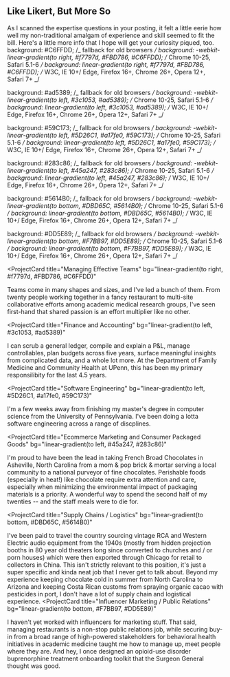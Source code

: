 ## Like Likert, But More So

As I scanned the expertise questions in your posting, it felt a little eerie how well my non-traditional amalgam of experience and skill seemed to fit the bill. Here's a little more info that I hope will get your curiosity piqued, too.
background: #C6FFDD; /_ fallback for old browsers _/
background: -webkit-linear-gradient(to right, #f7797d, #FBD786, #C6FFDD); /_ Chrome 10-25, Safari 5.1-6 _/
background: linear-gradient(to right, #f7797d, #FBD786, #C6FFDD); /_ W3C, IE 10+/ Edge, Firefox 16+, Chrome 26+, Opera 12+, Safari 7+ _/

background: #ad5389; /_ fallback for old browsers _/
background: -webkit-linear-gradient(to left, #3c1053, #ad5389); /_ Chrome 10-25, Safari 5.1-6 _/
background: linear-gradient(to left, #3c1053, #ad5389); /_ W3C, IE 10+/ Edge, Firefox 16+, Chrome 26+, Opera 12+, Safari 7+ _/

background: #59C173; /_ fallback for old browsers _/
background: -webkit-linear-gradient(to left, #5D26C1, #a17fe0, #59C173); /_ Chrome 10-25, Safari 5.1-6 _/
background: linear-gradient(to left, #5D26C1, #a17fe0, #59C173); /_ W3C, IE 10+/ Edge, Firefox 16+, Chrome 26+, Opera 12+, Safari 7+ _/

background: #283c86; /_ fallback for old browsers _/
background: -webkit-linear-gradient(to left, #45a247, #283c86); /_ Chrome 10-25, Safari 5.1-6 _/
background: linear-gradient(to left, #45a247, #283c86); /_ W3C, IE 10+/ Edge, Firefox 16+, Chrome 26+, Opera 12+, Safari 7+ _/

background: #5614B0; /_ fallback for old browsers _/
background: -webkit-linear-gradient(to bottom, #DBD65C, #5614B0); /_ Chrome 10-25, Safari 5.1-6 _/
background: linear-gradient(to bottom, #DBD65C, #5614B0); /_ W3C, IE 10+/ Edge, Firefox 16+, Chrome 26+, Opera 12+, Safari 7+ _/

background: #DD5E89; /_ fallback for old browsers _/
background: -webkit-linear-gradient(to bottom, #F7BB97, #DD5E89); /_ Chrome 10-25, Safari 5.1-6 _/
background: linear-gradient(to bottom, #F7BB97, #DD5E89); /_ W3C, IE 10+/ Edge, Firefox 16+, Chrome 26+, Opera 12+, Safari 7+ _/

<ProjectCard
  title="Managing Effective Teams"
  bg="linear-gradient(to right, #f7797d, #FBD786, #C6FFDD)"
>
  Teams come in many shapes and sizes, and I've led a bunch of them. From twenty
  people working together in a fancy restaurant to multi-site collaborative
  efforts among academic medical research groups, I've seen first-hand that
  shared passion is an effort multiplier like no other.
</ProjectCard>

<ProjectCard
  title="Finance and Accounting"
  bg="linear-gradient(to left, #3c1053, #ad5389)"
>
  I can scrub a general ledger, compile and explain a P&L, manage controllables,
  plan budgets across five years, surface meaningful insights from complicated
  data, and a whole lot more. At the Department of Family Medicine and Community
  Health at UPenn, this has been my primary responsilibity for the last 4.5
  years.
</ProjectCard>

<ProjectCard
  title="Software Engineering"
  bg="linear-gradient(to left, #5D26C1, #a17fe0, #59C173)"
>
  I'm a few weeks away from finishing my master's degree in computer science
  from the University of Pennsylvania. I've been doing a lotta software
  engineering across a range of discplines.
</ProjectCard>

<ProjectCard
  title="Ecommerce Marketing and Consumer Packaged Goods"
  bg="linear-gradient(to left, #45a247, #283c86)"
>
  I'm proud to have been the lead in taking French Broad Chocolates in
  Asheville, North Carolina from a mom & pop brick & mortar serving a local
  community to a national purveyor of fine chocolates. Perishable foods
  (especially in heat!) like chocolate require extra attention and care,
  especially when minimizing the environmental impact of packaging materials is
  a priority. A wonderful way to spend the second half of my twenties -- and the
  staff meals were to die for.
</ProjectCard>

<ProjectCard
  title="Supply Chains / Logistics"
  bg="linear-gradient(to bottom, #DBD65C, #5614B0)"
>
  I've been paid to travel the country sourcing vintage RCA and Western Electric
  audio equipment from the 1940s (mostly from hidden projection booths in 80
  year old theaters long since converted to churches and / or porn houses) which
  were then exported through Chicago for retail to collectors in China. This
  isn't strictly relevant to this position, it's just a super specific and kinda
  neat job that I never get to talk about. Beyond my experience keeping
  chocolate cold in summer from North Carolina to Arizona and keeping Costa
  Rican customs from spraying organic cacao with pesticides in port, I don't
  have a lot of supply chain and logistical experience.
</ProjectCard>
<ProjectCard
  title="Influencer Marketing / Public Relations"
  bg="linear-gradient(to bottom, #F7BB97, #DD5E89)"
>
  I haven't yet worked with influencers for marketing stuff. That said, managing
  restaurants is a non-stop public relations job, while securing buy-in from a
  broad range of high-powered stakeholders for behavioral health initiatives in
  academic medicine taught me how to manage up, meet people where they are. And
  hey, I once designed an opioid-use disorder buprenorphine treatment onboarding
  toolkit that the Surgeon General thought was good.
</ProjectCard>
